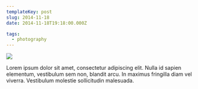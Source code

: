 ```yaml
---
templateKey: post
slug: 2014-11-18
date: 2014-11-18T19:18:00.000Z

tags:
  - photography
---
```

![](../../static/assets/20141018-IMG_0582.jpg)

Lorem ipsum dolor sit amet, consectetur adipiscing elit. Nulla id sapien elementum, vestibulum sem non, blandit arcu. In maximus fringilla diam vel viverra. Vestibulum molestie sollicitudin malesuada.
